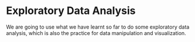 # Exploratory Data Analysis

We are going to use what we have learnt so far to do some exploratory data analysis, which is also the practice for data manipulation and visualization.

## 

